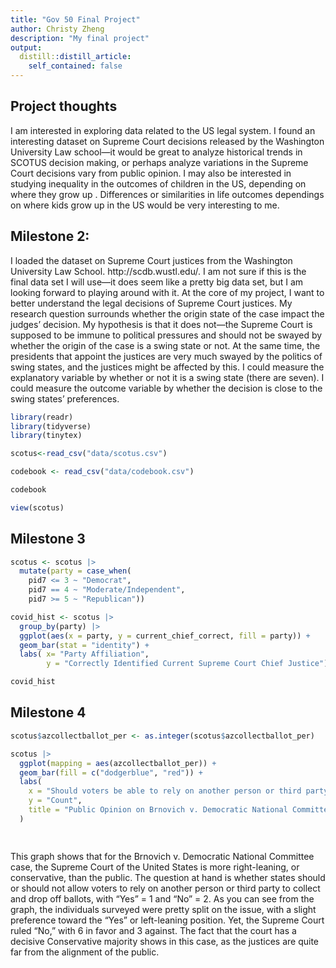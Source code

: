 ```yaml
---
title: "Gov 50 Final Project"
author: Christy Zheng
description: "My final project"
output:
  distill::distill_article:
    self_contained: false
---
```




## Project thoughts

I am interested in exploring data related to the US legal system. I found an interesting dataset on Supreme Court decisions released by the Washington University Law school—it would be great to analyze historical trends in SCOTUS decision making, or perhaps analyze variations in the Supreme Court decisions vary from public opinion. I may also be interested in studying inequality in the outcomes of children in the US, depending on where they grow up . Differences or similarities in life outcomes dependings on where kids grow up in the US would be very interesting to me.

## Milestone 2: 

I loaded the dataset on Supreme Court justices from the Washington University Law School. http://scdb.wustl.edu/. I am not sure if this is the final data set I will use—it does seem like a pretty big data set, but I am looking forward to playing around with it. At the core of my project, I want to better understand the legal decisions of Supreme Court justices. My research question surrounds whether the origin state of the case impact the judges' decision. My hypothesis is that it does not—the Supreme Court is supposed to be immune to political pressures and should not be swayed by whether the origin of the case is a swing state or not. At the same time, the presidents that appoint the justices are very much swayed by the politics of swing states, and the justices might be affected by this. I could measure the explanatory variable by whether or not it is a swing state (there are seven). I could measure the outcome variable by whether the decision is close to the swing states' preferences. 

```r

library(readr)
library(tidyverse)
library(tinytex)

scotus<-read_csv("data/scotus.csv")

codebook <- read_csv("data/codebook.csv")

codebook

view(scotus)
```

## Milestone 3

```r
scotus <- scotus |>
  mutate(party = case_when( 
    pid7 <= 3 ~ "Democrat",
    pid7 == 4 ~ "Moderate/Independent",
    pid7 >= 5 ~ "Republican"))

covid_hist <- scotus |>
  group_by(party) |>
  ggplot(aes(x = party, y = current_chief_correct, fill = party)) + 
  geom_bar(stat = "identity") +
  labs( x= "Party Affiliation",
        y = "Correctly Identified Current Supreme Court Chief Justice")

covid_hist
```

## Milestone 4
```r

scotus$azcollectballot_per <- as.integer(scotus$azcollectballot_per)

scotus |>
  ggplot(mapping = aes(azcollectballot_per)) +
  geom_bar(fill = c("dodgerblue", "red")) +
  labs(
    x = "Should voters be able to rely on another person or third party to collect and drop off ballots ( 1 = Yes, 2 = No)",
    y = "Count",
    title = "Public Opinion on Brnovich v. Democratic National Committee"
  )

	


```
This graph shows that for the Brnovich v. Democratic National Committee case, the Supreme Court of the United States is more right-leaning, or conservative, than the public. The question at hand is whether states should or should not allow voters to rely on another person or third party to collect and drop off ballots, with "Yes" = 1 and "No" = 2. As you can see from the graph, the individuals surveyed were pretty split on the issue, with a slight preference toward the "Yes" or left-leaning position. Yet, the Supreme Court ruled "No," with 6 in favor and 3 against. The fact that the court has a decisive Conservative majority shows in this case, as the justices are quite far from the alignment of the public. 

